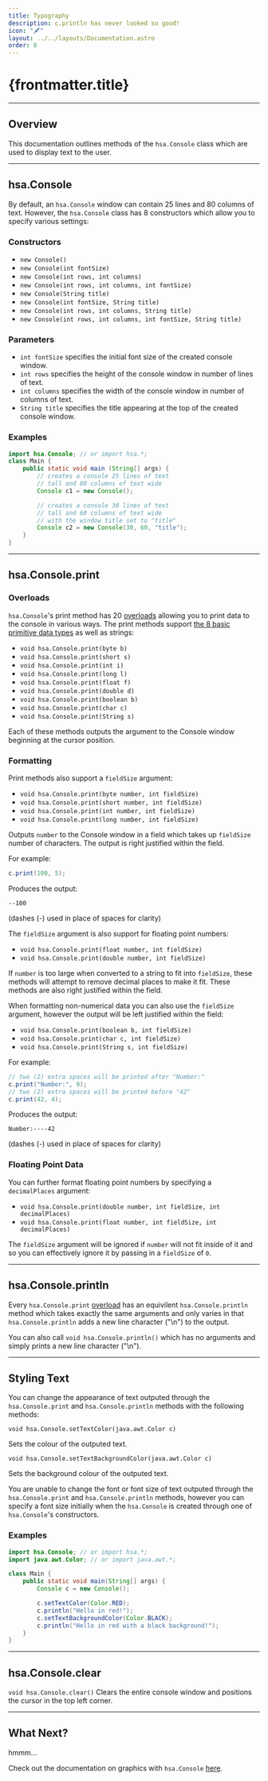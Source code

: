 ```yaml
---
title: Typography
description: c.println has never looked so good!
icon: "🖋️"
layout: ../../layouts/Documentation.astro
order: 0
---
```


# {frontmatter.title}

---

## Overview

This documentation outlines methods of the `hsa.Console` class which are used to display text to the user.

---

## hsa.Console

By default, an `hsa.Console` window can contain 25 lines and 80 columns of text. However, the `hsa.Console` class has 8 constructors which allow you to specify various settings:

### Constructors

- `new Console()`
- `new Console(int fontSize)`
- `new Console(int rows, int columns)`
- `new Console(int rows, int columns, int fontSize)`
- `new Console(String title)`
- `new Console(int fontSize, String title)`
- `new Console(int rows, int columns, String title)`
- `new Console(int rows, int columns, int fontSize, String title)`

### Parameters

- `int fontSize` specifies the initial font size of the created console window.
- `int rows` specifies the height of the console window in number of lines of text.
- `int columns` specifies the width of the console window in number of columns of text.
- `String title` specifies the title appearing at the top of the created console window.

### Examples

```java
import hsa.Console; // or import hsa.*;
class Main {
    public static void main (String[] args) {
        // creates a console 25 lines of text 
        // tall and 80 columns of text wide
        Console c1 = new Console();

        // creates a console 30 lines of text 
        // tall and 60 columns of text wide
        // with the window title set to "title"
        Console c2 = new Console(30, 60, "title");
    }
}
```

---

## hsa.Console.print

### Overloads

`hsa.Console`'s print method has 20 [overloads](https://www.programiz.com/java-programming/method-overloading) allowing you to print data to the console in various ways. The print methods support [the 8 basic primitive data types](https://docs.oracle.com/javase/tutorial/java/nutsandbolts/datatypes.html) as well as strings:

- `void hsa.Console.print(byte b)`
- `void hsa.Console.print(short s)`
- `void hsa.Console.print(int i)`
- `void hsa.Console.print(long l)`
- `void hsa.Console.print(float f)`
- `void hsa.Console.print(double d)`
- `void hsa.Console.print(boolean b)`
- `void hsa.Console.print(char c)`
- `void hsa.Console.print(String s)`

Each of these methods outputs the argument to the Console window beginning at the cursor position.

### Formatting

Print methods also support a `fieldSize` argument:

- `void hsa.Console.print(byte number, int fieldSize)`
- `void hsa.Console.print(short number, int fieldSize)`
- `void hsa.Console.print(int number, int fieldSize)`
- `void hsa.Console.print(long number, int fieldSize)`

Outputs `number` to the Console window in a field which takes up `fieldSize` number of characters. The output is right justified within the field.

For example:

```java
c.print(100, 5);
```

Produces the output:

```
--100
```
(dashes (-) used in place of spaces for clarity)

The `fieldSize` argument is also support for floating point numbers:

- `void hsa.Console.print(float number, int fieldSize)`
- `void hsa.Console.print(double number, int fieldSize)`

If `number` is too large when converted to a string to fit into `fieldSize`, these methods will attempt to remove decimal places to make it fit. These methods are also right justified within the field.

When formatting non-numerical data you can also use the `fieldSize` argument, however the output will be left justified within the field:

- `void hsa.Console.print(boolean b, int fieldSize)`
- `void hsa.Console.print(char c, int fieldSize)`
- `void hsa.Console.print(String s, int fieldSize)`

For example:
```java
// two (2) extra spaces will be printed after "Number:"
c.print("Number:", 9);
// two (2) extra spaces will be printed before "42"
c.print(42, 4);
```

Produces the output:

```
Number:----42
```

(dashes (-) used in place of spaces for clarity)

### Floating Point Data

You can further format floating point numbers by specifying a `decimalPlaces` argument:

- `void hsa.Console.print(double number, int fieldSize, int decimalPlaces)`
- `void hsa.Console.print(float number, int fieldSize, int decimalPlaces)`

The `fieldSize` argument will be ignored if `number` will not fit inside of it and so you can effectively ignore it by passing in a `fieldSize` of `0`.

---

## hsa.Console.println

Every `hsa.Console.print` [overload](https://www.programiz.com/java-programming/method-overloading) has an equivilent `hsa.Console.println` method which takes exactly the same arguments and only varies in that `hsa.Console.println` adds a new line character ("\n") to the output.

You can also call `void hsa.Console.println()` which has no arguments and simply prints a new line character ("\n").

---

## Styling Text

You can change the appearance of text outputed through the `hsa.Console.print` and `hsa.Console.println` methods with the following methods:

`void hsa.Console.setTextColor(java.awt.Color c)`

Sets the colour of the outputed text.

`void hsa.Console.setTextBackgroundColor(java.awt.Color c)`

Sets the background colour of the outputed text.

You are unable to change the font or font size of text outputed through the `hsa.Console.print` and `hsa.Console.println` methods, however you can specify a font size initially when the `hsa.Console` is created through one of `hsa.Console`'s constructors.

### Examples

```java
import hsa.Console; // or import hsa.*;
import java.awt.Color; // or import java.awt.*;

class Main {
    public static void main(String[] args) {
        Console c = new Console();

        c.setTextColor(Color.RED);
        c.println("Hello in red!");
        c.setTextBackgroundColor(Color.BLACK);
        c.println("Hello in red with a black background!");
    }
}
```

---

## hsa.Console.clear

`void hsa.Console.clear()` Clears the entire console window and positions the cursor in the top left corner.

---

## What Next?

hmmm...

Check out the documentation on graphics with `hsa.Console` [here](/navigators/graphicsNavigator).